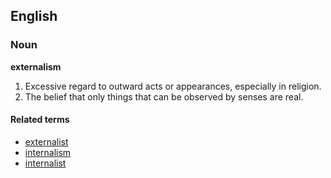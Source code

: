 ==English==

===Noun===
'''externalism'''

#Excessive regard to outward acts or appearances, especially in religion.
#The belief that only things that can be observed by senses are real.

====Related terms====
*[[externalist]]
*[[internalism]]
*[[internalist]]